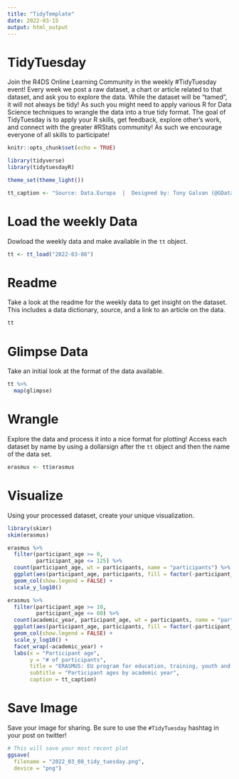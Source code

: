 ```yaml
---
title: "TidyTemplate"
date: 2022-03-15
output: html_output
---
```


# TidyTuesday

Join the R4DS Online Learning Community in the weekly #TidyTuesday event!
Every week we post a raw dataset, a chart or article related to that dataset, and ask you to explore the data.
While the dataset will be “tamed”, it will not always be tidy! As such you might need to apply various R for Data Science techniques to wrangle the data into a true tidy format.
The goal of TidyTuesday is to apply your R skills, get feedback, explore other’s work, and connect with the greater #RStats community!
As such we encourage everyone of all skills to participate!

```r

knitr::opts_chunk$set(echo = TRUE)

library(tidyverse)
library(tidytuesdayR)

theme_set(theme_light())

tt_caption <- "Source: Data.Europa  |  Designed by: Tony Galvan (@GDataScience1)"

```

# Load the weekly Data

Dowload the weekly data and make available in the `tt` object.

```r

tt <- tt_load("2022-03-08")

```


# Readme

Take a look at the readme for the weekly data to get insight on the dataset.
This includes a data dictionary, source, and a link to an article on the data.

```r

tt

```


# Glimpse Data

Take an initial look at the format of the data available.

```r

tt %>% 
  map(glimpse)

```

# Wrangle

Explore the data and process it into a nice format for plotting! Access each dataset by name by using a dollarsign after the `tt` object and then the name of the data set.

```r

erasmus <- tt$erasmus

```


# Visualize

Using your processed dataset, create your unique visualization.

```r

library(skimr)
skim(erasmus)

```


```r

erasmus %>%
  filter(participant_age >= 0,
         participant_age <= 125) %>%
  count(participant_age, wt = participants, name = "participants") %>% 
  ggplot(aes(participant_age, participants, fill = factor(-participant_age))) +
  geom_col(show.legend = FALSE) +
  scale_y_log10()

```


```r

erasmus %>%
  filter(participant_age >= 10,
         participant_age <= 80) %>%
  count(academic_year, participant_age, wt = participants, name = "participants") %>%
  ggplot(aes(participant_age, participants, fill = factor(-participant_age))) +
  geom_col(show.legend = FALSE) +
  scale_y_log10() +
  facet_wrap(~academic_year) +
  labs(x = "Participant age",
       y = "# of participants",
       title = "ERASMUS: EU program for education, training, youth and sport",
       subtitle = "Participant ages by academic year",
       caption = tt_caption)

```

# Save Image

Save your image for sharing. Be sure to use the `#TidyTuesday` hashtag in your post on twitter! 

```r

# This will save your most recent plot
ggsave(
  filename = "2022_03_08_tidy_tuesday.png",
  device = "png")

```
